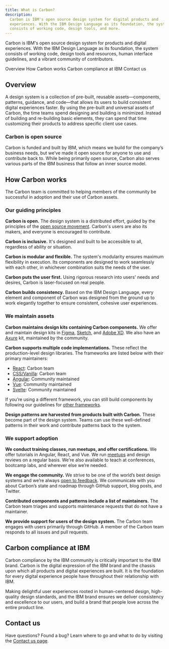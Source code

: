 ```yaml
---
title: What is Carbon?
description:
  Carbon is IBM's open source design system for digital products and
  experiences. With the IBM Design Language as its foundation, the system
  consists of working code, design tools, and more.
---
```


<PageDescription>

Carbon is IBM's open source design system for products and digital experiences.
With the IBM Design Language as its foundation, the system consists of working
code, design tools and resources, human interface guidelines, and a vibrant
community of contributors.

</PageDescription>

<AnchorLinks>

<AnchorLink>Overview</AnchorLink>
<AnchorLink>How Carbon works</AnchorLink>
<AnchorLink>Carbon compliance at IBM</AnchorLink>
<AnchorLink>Contact us</AnchorLink>

</AnchorLinks>

## Overview

A design system is a collection of pre-built, reusable assets—components,
patterns, guidance, and code—that allows its users to build consistent digital
experiences faster. By using the pre-built and universal assets of Carbon, the
time teams spend designing and building is minimized. Instead of building and
re-building basic elements, they can spend that time customizing their products
to address specific client use cases.

### Carbon is open source

Carbon is funded and built by IBM, which means we build for the company’s
business needs, but we’ve made it open source for anyone to use and contribute
back to. While being primarily open source, Carbon also serves various parts of
the IBM business that follow an inner source model.

## How Carbon works

The Carbon team is committed to helping members of the community be successful
in adoption and their use of Carbon assets.

### Our guiding principles

**Carbon is open.** The design system is a distributed effort, guided by the
principles of the
[open source movement](https://en.wikipedia.org/wiki/Open-source-software_movement).
Carbon's users are also its makers, and everyone is encouraged to contribute.

**Carbon is inclusive.** It's designed and built to be accessible to all,
regardless of ability or situation.

**Carbon is modular and flexible.** The system's modularity ensures maximum
flexibility in execution. Its components are designed to work seamlessly with
each other, in whichever combination suits the needs of the user.

**Carbon puts the user first.** Using rigorous research into users' needs and
desires, Carbon is laser-focused on real people.

**Carbon builds consistency.** Based on the IBM Design Language, every element
and component of Carbon was designed from the ground up to work elegantly
together to ensure consistent, cohesive user experiences.

### We maintain assets

**Carbon maintains design kits containing Carbon components.** We offer and
maintain design kits in [Figma](/designing/kits/figma),
[Sketch](/designing/kits/sketch), and [Adobe XD](/designing/kits/adobe-xd). We
also have an [Axure](/designing/kits/axure) kit, maintained by the community.

**Carbon supports multiple code implementations.** These reflect the
production-level design libraries. The frameworks are listed below with their
primary maintainers:

- [React](https://github.com/carbon-design-system/carbon): Carbon team
- [CSS/Vanilla](https://github.com/carbon-design-system/carbon): Carbon team
- [Angular](https://angular.carbondesignsystem.com/): Community maintained
- [Vue](https://github.com/carbon-design-system/carbon-components-vue):
  Community maintained
- [Svelte](https://github.com/ibm/carbon-components-svelte): Community
  maintained

If you’re using a different framework, you can still build components by
following our guidelines for
[other frameworks](/developing/frameworks/other-frameworks).

**Design patterns are harvested from products built with Carbon.** These become
part of the design system. Teams can use these well-defined patterns in their
work and contribute patterns back to the system.

### We support adoption

**We conduct training classes, run meetups, and offer certifications.** We offer
tutorials in Angular, React, and Vue. We run [meetups](/whats-happening/meetups)
and design reviews on a regular basis. We're also available to teach at
conferences, bootcamp labs, and wherever else we’re needed.

**We engage the community.** We strive to be one of the world’s best design
systems and we’re
always [open to feedback](https://github.com/carbon-design-system/carbon-website/issues/new?assignees=&labels=feedback&template=feedback.md&title=).
We communicate with you about Carbon’s state and roadmap through GitHub support,
blog posts, and Twitter.

**Contributed components and patterns include a list of maintainers.** The
Carbon team triages and supports maintenance requests that do not have a
maintainer.

**We provide support for users of the design system.** The Carbon team engages
with users primarily through GitHub. A member of the Carbon team responds to all
issues and pull requests.

## Carbon compliance at IBM

Carbon compliance by the IBM community is critically important to the IBM brand.
Carbon is the digital expression of the IBM brand and the chassis upon which all
products and digital experiences are built. It is the foundation for every
digital experience people have throughout their relationship with IBM.

Making delightful user experiences rooted in human-centered design, high-quality
design standards, and the IBM brand ensures we deliver consistency and
excellence to our users, and build a brand that people love across the entire
product line.

## Contact us

Have questions? Found a bug? Learn where to go and what to do by visiting
the [Contact us page](https://carbondesignsystem.com/help/contact-us).
